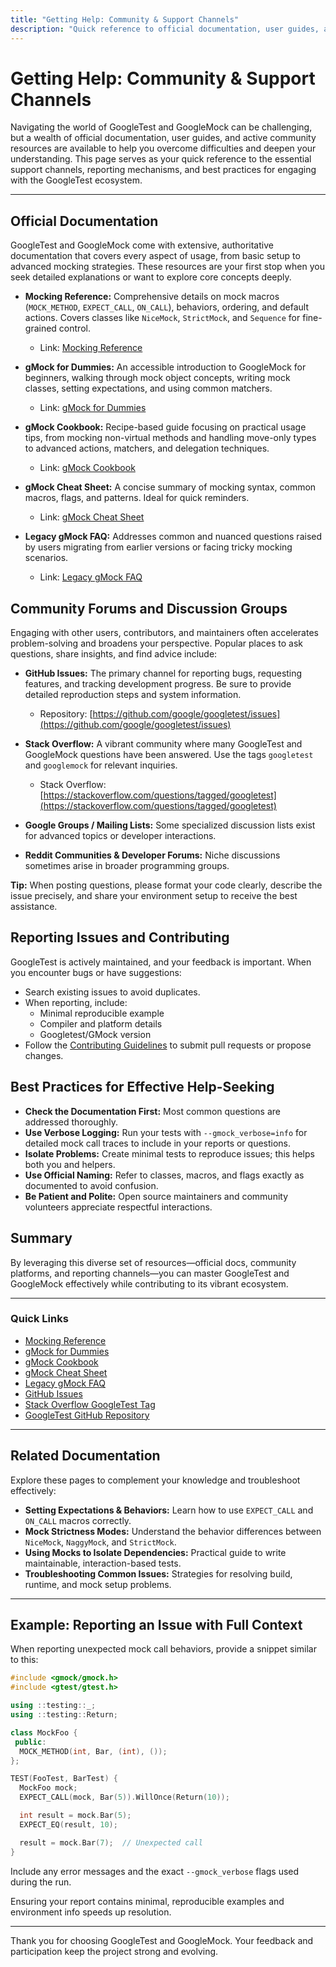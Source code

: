```yaml
---
title: "Getting Help: Community & Support Channels"
description: "Quick reference to official documentation, user guides, and channels for reporting issues or seeking peer and maintainer support. Includes links to GitHub, external resources, and best practices for contributing questions or feedback."
---
```


# Getting Help: Community & Support Channels

Navigating the world of GoogleTest and GoogleMock can be challenging, but a wealth of official documentation, user guides, and active community resources are available to help you overcome difficulties and deepen your understanding. This page serves as your quick reference to the essential support channels, reporting mechanisms, and best practices for engaging with the GoogleTest ecosystem.

---

## Official Documentation

GoogleTest and GoogleMock come with extensive, authoritative documentation that covers every aspect of usage, from basic setup to advanced mocking strategies. These resources are your first stop when you seek detailed explanations or want to explore core concepts deeply.

- **Mocking Reference:** Comprehensive details on mock macros (`MOCK_METHOD`, `EXPECT_CALL`, `ON_CALL`), behaviors, ordering, and default actions. Covers classes like `NiceMock`, `StrictMock`, and `Sequence` for fine-grained control.
  - Link: [Mocking Reference](https://google.github.io/googletest/reference/mocking.html)

- **gMock for Dummies:** An accessible introduction to GoogleMock for beginners, walking through mock object concepts, writing mock classes, setting expectations, and using common matchers.
  - Link: [gMock for Dummies](https://google.github.io/googletest/gmock_for_dummies.html)

- **gMock Cookbook:** Recipe-based guide focusing on practical usage tips, from mocking non-virtual methods and handling move-only types to advanced actions, matchers, and delegation techniques.
  - Link: [gMock Cookbook](https://google.github.io/googletest/gmock_cook_book.html)

- **gMock Cheat Sheet:** A concise summary of mocking syntax, common macros, flags, and patterns. Ideal for quick reminders.
  - Link: [gMock Cheat Sheet](https://google.github.io/googletest/gmock_cheat_sheet.html)

- **Legacy gMock FAQ:** Addresses common and nuanced questions raised by users migrating from earlier versions or facing tricky mocking scenarios.
  - Link: [Legacy gMock FAQ](https://google.github.io/googletest/gmock_faq.html)


## Community Forums and Discussion Groups

Engaging with other users, contributors, and maintainers often accelerates problem-solving and broadens your perspective. Popular places to ask questions, share insights, and find advice include:

- **GitHub Issues:** The primary channel for reporting bugs, requesting features, and tracking development progress. Be sure to provide detailed reproduction steps and system information.
  - Repository: [https://github.com/google/googletest/issues](https://github.com/google/googletest/issues)

- **Stack Overflow:** A vibrant community where many GoogleTest and GoogleMock questions have been answered. Use the tags `googletest` and `googlemock` for relevant inquiries.
  - Stack Overflow: [https://stackoverflow.com/questions/tagged/googletest](https://stackoverflow.com/questions/tagged/googletest)

- **Google Groups / Mailing Lists:** Some specialized discussion lists exist for advanced topics or developer interactions.

- **Reddit Communities & Developer Forums:** Niche discussions sometimes arise in broader programming groups.

**Tip:** When posting questions, please format your code clearly, describe the issue precisely, and share your environment setup to receive the best assistance.


## Reporting Issues and Contributing

GoogleTest is actively maintained, and your feedback is important. When you encounter bugs or have suggestions:

- Search existing issues to avoid duplicates.
- When reporting, include:
  - Minimal reproducible example
  - Compiler and platform details
  - Googletest/GMock version
- Follow the [Contributing Guidelines](https://github.com/google/googletest/blob/main/CONTRIBUTING.md) to submit pull requests or propose changes.


## Best Practices for Effective Help-Seeking

- **Check the Documentation First:** Most common questions are addressed thoroughly.
- **Use Verbose Logging:** Run your tests with `--gmock_verbose=info` for detailed mock call traces to include in your reports or questions.
- **Isolate Problems:** Create minimal tests to reproduce issues; this helps both you and helpers.
- **Use Official Naming:** Refer to classes, macros, and flags exactly as documented to avoid confusion.
- **Be Patient and Polite:** Open source maintainers and community volunteers appreciate respectful interactions.


## Summary

By leveraging this diverse set of resources—official docs, community platforms, and reporting channels—you can master GoogleTest and GoogleMock effectively while contributing to its vibrant ecosystem.

---

### Quick Links

- [Mocking Reference](https://google.github.io/googletest/reference/mocking.html)
- [gMock for Dummies](https://google.github.io/googletest/gmock_for_dummies.html)
- [gMock Cookbook](https://google.github.io/googletest/gmock_cook_book.html)
- [gMock Cheat Sheet](https://google.github.io/googletest/gmock_cheat_sheet.html)
- [Legacy gMock FAQ](https://google.github.io/googletest/gmock_faq.html)
- [GitHub Issues](https://github.com/google/googletest/issues)
- [Stack Overflow GoogleTest Tag](https://stackoverflow.com/questions/tagged/googletest)
- [GoogleTest GitHub Repository](https://github.com/google/googletest)

---

## Related Documentation

Explore these pages to complement your knowledge and troubleshoot effectively:

- **Setting Expectations & Behaviors:** Learn how to use `EXPECT_CALL` and `ON_CALL` macros correctly.
- **Mock Strictness Modes:** Understand the behavior differences between `NiceMock`, `NaggyMock`, and `StrictMock`.
- **Using Mocks to Isolate Dependencies:** Practical guide to write maintainable, interaction-based tests.
- **Troubleshooting Common Issues:** Strategies for resolving build, runtime, and mock setup problems.

---

## Example: Reporting an Issue with Full Context

When reporting unexpected mock call behaviors, provide a snippet similar to this:

```cpp
#include <gmock/gmock.h>
#include <gtest/gtest.h>

using ::testing::_;
using ::testing::Return;

class MockFoo {
 public:
  MOCK_METHOD(int, Bar, (int), ());
};

TEST(FooTest, BarTest) {
  MockFoo mock;
  EXPECT_CALL(mock, Bar(5)).WillOnce(Return(10));

  int result = mock.Bar(5);
  EXPECT_EQ(result, 10);

  result = mock.Bar(7);  // Unexpected call
}
```

Include any error messages and the exact `--gmock_verbose` flags used during the run.

<Check>
Ensuring your report contains minimal, reproducible examples and environment info speeds up resolution.
</Check>

---

Thank you for choosing GoogleTest and GoogleMock. Your feedback and participation keep the project strong and evolving.
